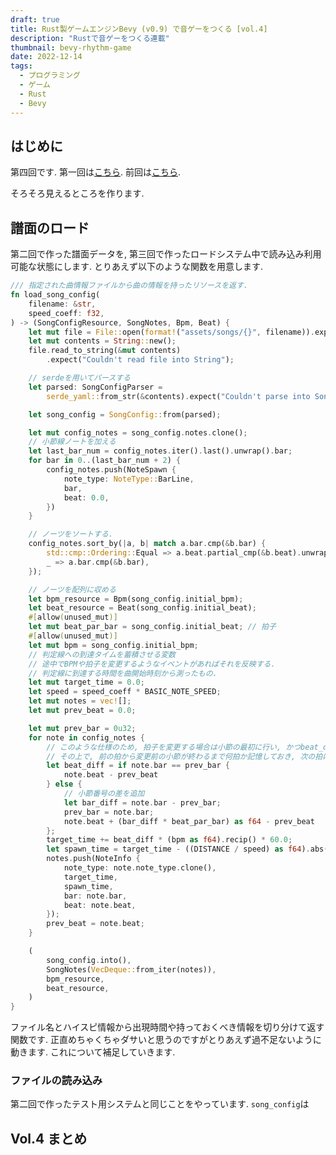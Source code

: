 ```yaml
---
draft: true
title: Rust製ゲームエンジンBevy (v0.9) で音ゲーをつくる [vol.4]
description: "Rustで音ゲーをつくる連載"
thumbnail: bevy-rhythm-game
date: 2022-12-14
tags:
  - プログラミング
  - ゲーム
  - Rust
  - Bevy
---
```


## はじめに

第四回です.
第一回は[こちら]().
前回は[こちら]().

そろそろ見えるところを作ります.

## 譜面のロード

第二回で作った譜面データを, 第三回で作ったロードシステム中で読み込み利用可能な状態にします.
とりあえず以下のような関数を用意します.

```rust :src/systems/load.rs
/// 指定された曲情報ファイルから曲の情報を持ったリソースを返す.
fn load_song_config(
    filename: &str,
    speed_coeff: f32,
) -> (SongConfigResource, SongNotes, Bpm, Beat) {
    let mut file = File::open(format!("assets/songs/{}", filename)).expect("Couldn't open file");
    let mut contents = String::new();
    file.read_to_string(&mut contents)
        .expect("Couldn't read file into String");

    // serdeを用いてパースする
    let parsed: SongConfigParser =
        serde_yaml::from_str(&contents).expect("Couldn't parse into SongConfigParser");

    let song_config = SongConfig::from(parsed);

    let mut config_notes = song_config.notes.clone();
    // 小節線ノートを加える
    let last_bar_num = config_notes.iter().last().unwrap().bar;
    for bar in 0..(last_bar_num + 2) {
        config_notes.push(NoteSpawn {
            note_type: NoteType::BarLine,
            bar,
            beat: 0.0,
        })
    }

    // ノーツをソートする.
    config_notes.sort_by(|a, b| match a.bar.cmp(&b.bar) {
        std::cmp::Ordering::Equal => a.beat.partial_cmp(&b.beat).unwrap(),
        _ => a.bar.cmp(&b.bar),
    });

    // ノーツを配列に収める
    let bpm_resource = Bpm(song_config.initial_bpm);
    let beat_resource = Beat(song_config.initial_beat);
    #[allow(unused_mut)]
    let mut beat_par_bar = song_config.initial_beat; // 拍子
    #[allow(unused_mut)]
    let mut bpm = song_config.initial_bpm;
    // 判定線への到達タイムを蓄積させる変数
    // 途中でBPMや拍子を変更するようなイベントがあればそれを反映する.
    // 判定線に到達する時間を曲開始時刻から測ったもの.
    let mut target_time = 0.0;
    let speed = speed_coeff * BASIC_NOTE_SPEED;
    let mut notes = vec![];
    let mut prev_beat = 0.0;

    let mut prev_bar = 0u32;
    for note in config_notes {
        // このような仕様のため, 拍子を変更する場合は小節の最初に行い, かつbeat_diffの計算の前に行う.
        // その上で, 前の拍から変更前の小節が終わるまで何拍か記憶しておき, 次の拍に足し合わせる作業が必要.
        let beat_diff = if note.bar == prev_bar {
            note.beat - prev_beat
        } else {
            // 小節番号の差を追加
            let bar_diff = note.bar - prev_bar;
            prev_bar = note.bar;
            note.beat + (bar_diff * beat_par_bar) as f64 - prev_beat
        };
        target_time += beat_diff * (bpm as f64).recip() * 60.0;
        let spawn_time = target_time - ((DISTANCE / speed) as f64).abs();
        notes.push(NoteInfo {
            note_type: note.note_type.clone(),
            target_time,
            spawn_time,
            bar: note.bar,
            beat: note.beat,
        });
        prev_beat = note.beat;
    }

    (
        song_config.into(),
        SongNotes(VecDeque::from_iter(notes)),
        bpm_resource,
        beat_resource,
    )
}
```

ファイル名とハイスピ情報から出現時間や持っておくべき情報を切り分けて返す関数です.
正直めちゃくちゃダサいと思うのですがとりあえず過不足ないように動きます.
これについて補足していきます.

### ファイルの読み込み

第二回で作ったテスト用システムと同じことをやっています.
`song_config`は

## Vol.4 まとめ
